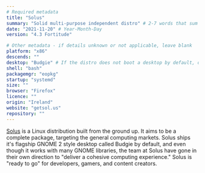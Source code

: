 ```yaml
---
# Required metadata
title: "Solus"
summary: "Solid multi-purpose independent distro" # 2-7 words that sum up the distribution
date: "2021-11-20" # Year-Month-Day
version: "4.3 Fortitude"

# Other metadata - if details unknown or not applicable, leave blank
platform: "x86"
descends: ""
desktop: "Budgie" # If the distro does not boot a desktop by default, or doesn't ship one, leave 'desktop' blank
shell: "bash"
packagemgr: "eopkg"
startup: "systemd"
size: ""
browser: "Firefox"
licence: ""
origin: "Ireland"
website: "getsol.us"
repository: ""
---
```


[Solus](https://getsol.us) is a Linux distribution built from the ground up. It aims to be a complete package, targeting the general computing markets. Solus ships it's flagship GNOME 2 style desktop called Budgie by default, and even though it works with many GNOME libraries, the team at Solus have gone in their own direction to "deliver a cohesive computing experience." Solus is "ready to go" for developers, gamers, and content creators.
